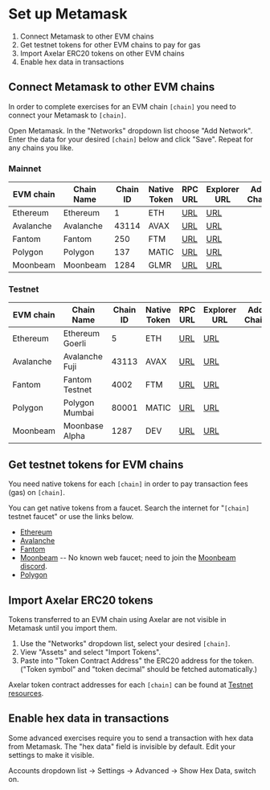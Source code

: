 # Set up Metamask


1. Connect Metamask to other EVM chains
2. Get testnet tokens for other EVM chains to pay for gas
3. Import Axelar ERC20 tokens on other EVM chains
4. Enable hex data in transactions

## Connect Metamask to other EVM chains

In order to complete exercises for an EVM chain `[chain]` you need to connect your Metamask to `[chain]`.

Open Metamask. In the "Networks" dropdown list choose "Add Network". Enter the data for your desired `[chain]` below and click "Save". Repeat for any chains you like.

### Mainnet

| EVM chain | Chain Name | Chain ID | Native Token | RPC URL                                      | Explorer URL                   | Add Chain                                             |
| --------- | ---------- | -------- | -------------| -------------------------------------------- | ------------------------------ | ----------------------------------------------------- |
| Ethereum  | Ethereum   | 1        | ETH          | [URL](https://rpc.ankr.com/eth)              | [URL](https://etherscan.io)    | <AddToWeb3 client:only environment="mainnet" chain="ethereum" />  |
| Avalanche | Avalanche  | 43114    | AVAX         | [URL](https://api.avax.network/ext/bc/C/rpc) | [URL](https://snowtrace.io)    | <AddToWeb3 client:only environment="mainnet" chain="avalanche" /> |
| Fantom    | Fantom     | 250      | FTM          | [URL](https://rpc.ftm.tools)                 | [URL](https://ftmscan.com/)    | <AddToWeb3 client:only environment="mainnet" chain="fantom" />    |
| Polygon   | Polygon    | 137      | MATIC        | [URL](https://polygon-rpc.com)               | [URL](https://polygonscan.com) | <AddToWeb3 client:only environment="mainnet" chain="polygon" />   |
| Moonbeam  | Moonbeam   | 1284     | GLMR          | [URL](https://rpc.api.moonbeam.network)      | [URL](https://moonscan.io)     | <AddToWeb3 client:only environment="mainnet" chain="moonbeam" />  |

### Testnet

| EVM chain | Chain Name       | Chain ID | Native Token | RPC URL                                                              | Explorer URL                          | Add Chain                                             |
| --------- | ---------------- | -------- | -------------| -------------------------------------------------------------------- | ------------------------------------- | ----------------------------------------------------- |
| Ethereum  | Ethereum Goerli | 5        | ETH          | [URL](https://goerli.infura.io/v3/9aa3d95b3bc440fa88ea12eaa4456161) | [URL](https://goerli.etherscan.io)   | <AddToWeb3 client:only environment="testnet" chain="ethereum" />  |
| Avalanche | Avalanche Fuji   | 43113    | AVAX         | [URL](https://api.avax-test.network/ext/bc/C/rpc)                    | [URL](https://testnet.snowtrace.io)   | <AddToWeb3 client:only environment="testnet" chain="avalanche" /> |
| Fantom    | Fantom Testnet   | 4002     | FTM          | [URL](https://rpc.testnet.fantom.network)                            | [URL](https://testnet.ftmscan.com/)   | <AddToWeb3 client:only environment="testnet" chain="fantom" />    |
| Polygon   | Polygon Mumbai   | 80001    | MATIC        | [URL](https://matic-mumbai.chainstacklabs.com)                             | [URL](https://mumbai.polygonscan.com) | <AddToWeb3 client:only environment="testnet" chain="polygon" />   |
| Moonbeam  | Moonbase Alpha   | 1287     | DEV          | [URL](https://rpc.api.moonbase.moonbeam.network)                     | [URL](https://moonbase.moonscan.io)   | <AddToWeb3 client:only environment="testnet" chain="moonbeam" />  |

## Get testnet tokens for EVM chains

You need native tokens for each `[chain]` in order to pay transaction fees (gas) on `[chain]`.

You can get native tokens from a faucet. Search the internet for "`[chain]` testnet faucet" or use the links below.

- [Ethereum](https://goerli-faucet.pk910.de/)
- [Avalanche](https://faucet.avax-test.network/)
- [Fantom](https://faucet.fantom.network/)
- [Moonbeam](https://docs.moonbeam.network/builders/get-started/moonbase/#get-tokens) -- No known web faucet; need to join the [Moonbeam discord](https://discord.gg/PfpUATX).
- [Polygon](https://faucet.polygon.technology/)

## Import Axelar ERC20 tokens

Tokens transferred to an EVM chain using Axelar are not visible in Metamask until you import them.

1. Use the "Networks" dropdown list, select your desired `[chain]`.
2. View "Assets" and select "Import Tokens".
3. Paste into "Token Contract Address" the ERC20 address for the token. ("Token symbol" and "token decimal" should be fetched automatically.)

Axelar token contract addresses for each `[chain]` can be found at [Testnet resources](/resources/testnet).

## Enable hex data in transactions

Some advanced exercises require you to send a transaction with hex data from Metamask. The "hex data" field is invisible by default. Edit your settings to make it visible.

Accounts dropdown list -> Settings -> Advanced -> Show Hex Data, switch on.
